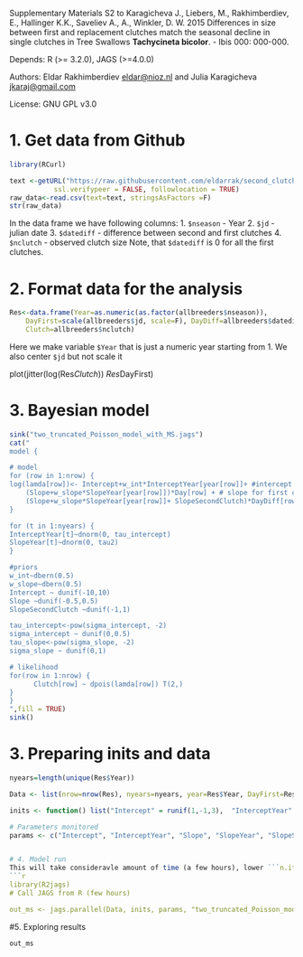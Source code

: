 <!--
%\VignetteEngine{knitr}
%\VignetteIndexEntry{Second clutch Bayesian analysis}
-->

Supplementary Materials S2 to 
Karagicheva J., Liebers, M., Rakhimberdiev, E., Hallinger K.K., Saveliev A., A., Winkler, D. W. 2015 Differences in size between first and replacement clutches match the seasonal decline in single clutches in Tree Swallows **Tachycineta bicolor**. - Ibis 000: 000-000.

Depends:  R (>= 3.2.0), JAGS (>=4.0.0)

Authors: Eldar Rakhimberdiev <eldar@nioz.nl> and Julia Karagicheva <jkaraj@gmail.com>

License: GNU GPL v3.0

# 1. Get data from Github
```r
library(RCurl)

text <-getURL("https://raw.githubusercontent.com/eldarrak/second_clutch/master/raw_data.csv",
           ssl.verifypeer = FALSE, followlocation = TRUE)
raw_data<-read.csv(text=text, stringsAsFactors =F)
str(raw_data)
```
In the data frame we have following columns:
1. ```$nseason``` - Year
2. ```$jd``` - julian date
3. ```$datediff``` - difference between second and first clutches
4. ```$nclutch``` - observed clutch size
Note, that ```$datediff``` is 0 for all the first clutches.

# 2. Format data for the analysis
```r
Res<-data.frame(Year=as.numeric(as.factor(allbreeders$nseason)), 
	DayFirst=scale(allbreeders$jd, scale=F), DayDiff=allbreeders$datediff,
	Clutch=allbreeders$nclutch)
```
Here we make variable ```$Year``` that is just a numeric year starting from 1.
We also center ```$jd``` but not scale it

plot(jitter(log(Res$Clutch))~Res$DayFirst)


# 3. Bayesian model
```r
sink("two_truncated_Poisson_model_with_MS.jags")
cat("
model {

# model
for (row in 1:nrow) {
log(lamda[row])<- Intercept+w_int*InterceptYear[year[row]]+ #intercept
    (Slope+w_slope*SlopeYear[year[row]])*Day[row] + # slope for first clutches
	(Slope+w_slope*SlopeYear[year[row]]+ SlopeSecondClutch)*DayDiff[row]
}

for (t in 1:nyears) {
InterceptYear[t]~dnorm(0, tau_intercept)
SlopeYear[t]~dnorm(0, tau2)
}

#priors
w_int~dbern(0.5)
w_slope~dbern(0.5)
Intercept ~ dunif(-10,10)
Slope ~dunif(-0.5,0.5)
SlopeSecondClutch ~dunif(-1,1)

tau_intercept<-pow(sigma_intercept, -2)
sigma_intercept ~ dunif(0,0.5)
tau_slope<-pow(sigma_slope, -2)
sigma_slope ~ dunif(0,1)

# likelihood
for(row in 1:nrow) {
      Clutch[row] ~ dpois(lamda[row]) T(2,)
}
}
",fill = TRUE)
sink()
```

# 3. Preparing inits and data
```r

nyears=length(unique(Res$Year))

Data <- list(nrow=nrow(Res), nyears=nyears, year=Res$Year, DayFirst=Res$DayFirst, DayDiff=Res$DayDiff, Clutch=Res$Clutch)

inits <- function() list("Intercept" = runif(1,-1,3),  "InterceptYear" = runif(nyears,-1,1), "Slope" =-runif(1,-0.5, 0.5),"SlopeYear" =runif(nyears,-1,1), "SlopeSecondClutch" =runif(1,-1,1), "sigma_intercept"=runif(1, 0,0.5), "sigma_slope"=runif(1,0,1), w_int=rbinom(1, 1, 0.5), w_slope=rbinom(1, 1, 0.5))

# Parameters monitored
params <- c("Intercept", "InterceptYear", "Slope", "SlopeYear", "SlopeSecondClutch", "sigma_intercept", "sigma_slope", "w_int", "w_slope")


# 4. Model run
This will take consideravle amount of time (a few hours), lower ```n.iter``` if you want it to finish faster!
```r
library(R2jags)
# Call JAGS from R (few hours)

out_ms <- jags.parallel(Data, inits, params, "two_truncated_Poisson_model_with_MS.jags", n.chains = 5, n.thin = 500, n.iter = 250000, n.burnin = 50000, working.directory = getwd())
```

#5. Exploring results

```r
out_ms
```









